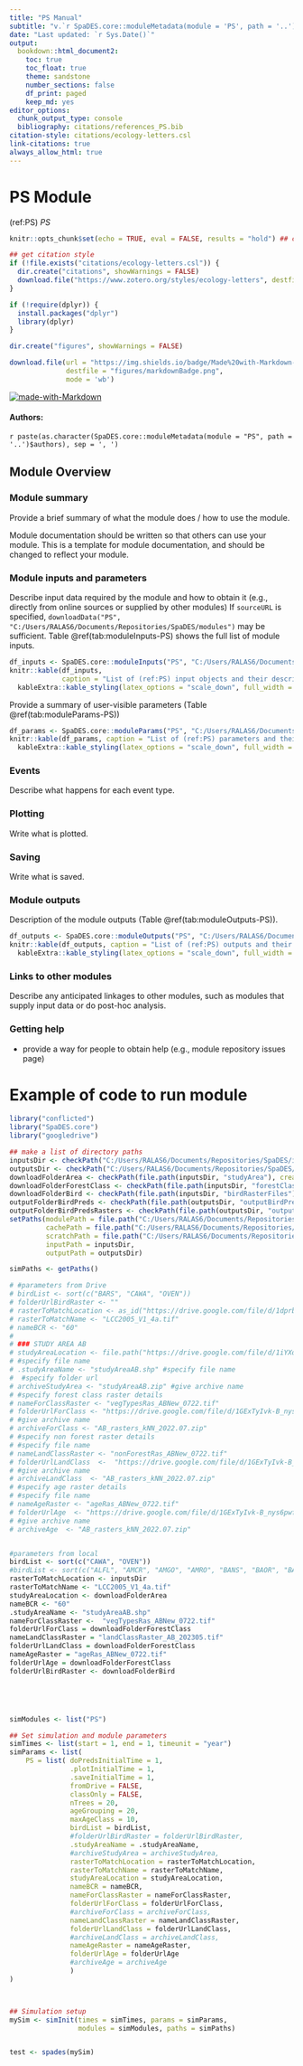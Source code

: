 ```yaml
---
title: "PS Manual"
subtitle: "v.`r SpaDES.core::moduleMetadata(module = 'PS', path = '..')$version`"
date: "Last updated: `r Sys.Date()`"
output:
  bookdown::html_document2:
    toc: true
    toc_float: true
    theme: sandstone
    number_sections: false
    df_print: paged
    keep_md: yes
editor_options:
  chunk_output_type: console
  bibliography: citations/references_PS.bib
citation-style: citations/ecology-letters.csl
link-citations: true
always_allow_html: true
---
```


# PS Module

<!-- the following are text references used in captions for LaTeX compatibility -->
(ref:PS) *PS*

```r
knitr::opts_chunk$set(echo = TRUE, eval = FALSE, results = "hold") ## change to eval = TRUE if all chunks are to be evaluated

## get citation style
if (!file.exists("citations/ecology-letters.csl")) {
  dir.create("citations", showWarnings = FALSE)
  download.file("https://www.zotero.org/styles/ecology-letters", destfile = "citations/ecology-letters.csl")
}

if (!require(dplyr)) {
  install.packages("dplyr")
  library(dplyr)
}

dir.create("figures", showWarnings = FALSE)

download.file(url = "https://img.shields.io/badge/Made%20with-Markdown-1f425f.png",
              destfile = "figures/markdownBadge.png",
              mode = 'wb')
```

[![made-with-Markdown](figures/markdownBadge.png)](https://commonmark.org)

<!-- if knitting to pdf remember to add the pandoc_args: ["--extract-media", "."] option to yml in order to get the badge images -->

#### Authors:

`r paste(as.character(SpaDES.core::moduleMetadata(module = "PS", path = '..')$authors), sep = ', ')`
<!-- ideally separate authors with new lines, '\n' not working -->

## Module Overview

### Module summary

Provide a brief summary of what the module does / how to use the module.

Module documentation should be written so that others can use your module.
This is a template for module documentation, and should be changed to reflect your module.

### Module inputs and parameters

Describe input data required by the module and how to obtain it (e.g., directly from online sources or supplied by other modules)
If `sourceURL` is specified, `downloadData("PS", "C:/Users/RALAS6/Documents/Repositories/SpaDES/modules")` may be sufficient.
Table \@ref(tab:moduleInputs-PS) shows the full list of module inputs.

```r
df_inputs <- SpaDES.core::moduleInputs("PS", "C:/Users/RALAS6/Documents/Repositories/SpaDES/modules")
knitr::kable(df_inputs,
             caption = "List of (ref:PS) input objects and their description.") %>%
  kableExtra::kable_styling(latex_options = "scale_down", full_width = TRUE)
```

Provide a summary of user-visible parameters (Table \@ref(tab:moduleParams-PS))


```r
df_params <- SpaDES.core::moduleParams("PS", "C:/Users/RALAS6/Documents/Repositories/SpaDES/modules")
knitr::kable(df_params, caption = "List of (ref:PS) parameters and their description.") %>%
  kableExtra::kable_styling(latex_options = "scale_down", full_width = TRUE)
```

### Events

Describe what happens for each event type.

### Plotting

Write what is plotted.

### Saving

Write what is saved.

### Module outputs

Description of the module outputs (Table \@ref(tab:moduleOutputs-PS)).

```r
df_outputs <- SpaDES.core::moduleOutputs("PS", "C:/Users/RALAS6/Documents/Repositories/SpaDES/modules")
knitr::kable(df_outputs, caption = "List of (ref:PS) outputs and their description.") %>%
  kableExtra::kable_styling(latex_options = "scale_down", full_width = TRUE)
```

### Links to other modules

Describe any anticipated linkages to other modules, such as modules that supply input data or do post-hoc analysis.

### Getting help

-   provide a way for people to obtain help (e.g., module repository issues page)

# Example of code to run module

```r

library("conflicted")
library("SpaDES.core")
library("googledrive")

## make a list of directory paths
inputsDir <- checkPath("C:/Users/RALAS6/Documents/Repositories/SpaDES/inputs", create = TRUE)
outputsDir <- checkPath("C:/Users/RALAS6/Documents/Repositories/SpaDES/outputs", create = TRUE)
downloadFolderArea <- checkPath(file.path(inputsDir, "studyArea"), create = TRUE)
downloadFolderForestClass <- checkPath(file.path(inputsDir, "forestClassRasters"), create = TRUE)
downloadFolderBird <- checkPath(file.path(inputsDir, "birdRasterFiles"), create = TRUE)
outputFolderBirdPreds <- checkPath(file.path(outputsDir, "outputBirdPreds"), create = TRUE)
outputFolderBirdPredsRasters <- checkPath(file.path(outputsDir, "outputBirdPredsRasters"), create = TRUE)
setPaths(modulePath = file.path("C:/Users/RALAS6/Documents/Repositories/SpaDES/modules"),
         cachePath = file.path("C:/Users/RALAS6/Documents/Repositories/SpaDES/cache"),
         scratchPath = file.path("C:/Users/RALAS6/Documents/Repositories/SpaDES/scratch"),
         inputPath = inputsDir,
         outputPath = outputsDir)

simPaths <- getPaths()

# #parameters from Drive
# birdList <- sort(c("BARS", "CAWA", "OVEN"))
# folderUrlBirdRaster <- "" 
# rasterToMatchLocation <- as_id("https://drive.google.com/file/d/1dprb9sQZAUP6ty4BOQMbFf4gSiHKnvqp/view?usp=share_link")
# rasterToMatchName <- "LCC2005_V1_4a.tif"
# nameBCR <- "60"
# 
# ### STUDY AREA AB
# studyAreaLocation <- file.path("https://drive.google.com/file/d/1iYXdXFcZex304o5voX6igFm5EC0ck1Bp/view?usp=sharing")
# #specify file name
# .studyAreaName <- "studyAreaAB.shp" #specify file name
#  #specify folder url
# archiveStudyArea <- "studyAreaAB.zip" #give archive name
# #specify forest class raster details
# nameForClassRaster <- "vegTypesRas_ABNew_0722.tif"
# folderUrlForClass <- "https://drive.google.com/file/d/1GExTyIvk-B_nys6pwfcDhnHuaN-PvQu1/view?usp=sharing"
# #give archive name
# archiveForClass <- "AB_rasters_kNN_2022.07.zip"
# #specify non forest raster details
# #specify file name
# nameLandClassRaster <- "nonForestRas_ABNew_0722.tif"
# folderUrlLandClass  <-  "https://drive.google.com/file/d/1GExTyIvk-B_nys6pwfcDhnHuaN-PvQu1/view?usp=sharing"
# #give archive name
# archiveLandClass  <- "AB_rasters_kNN_2022.07.zip"
# #specify age raster details
# #specify file name
# nameAgeRaster <- "ageRas_ABNew_0722.tif"
# folderUrlAge  <- "https://drive.google.com/file/d/1GExTyIvk-B_nys6pwfcDhnHuaN-PvQu1/view?usp=sharing"
# #give archive name
# archiveAge  <- "AB_rasters_kNN_2022.07.zip"


#parameters from local
birdList <- sort(c("CAWA", "OVEN"))
#birdList <- sort(c("ALFL", "AMCR", "AMGO", "AMRO", "BANS", "BAOR", "BARS", "BAWW", "BBMA", "BBWA", "BBWO", "BCCH", "BHCO", "BHVI", "BLBW", "BLJA", "BLPW", "BOBO", "BOCH", "BOWA", "BRBL", "BRCR", "BTNW", "CAWA", "CCSP", "CEDW", "CHSP", "CLSW", "CMWA", "COGR", "CONW", "CORA", "COYE", "CSWA", "DEJU", "EAKI", "EUST", "FOSP", "GCKI", "GRAJ", "GRCA", "HAFL", "HAWO", "HETH", "HOLA", "HOSP", "HOWR", "KILL", "LCSP", "LEFL", "MOWA", "OVEN", "PAWA", "PHVI", "RBNU", "RCKI", "REVI", "SWTH", "TEWA", "WETA", "WIWR", "YRWA"))
rasterToMatchLocation <- inputsDir
rasterToMatchName <- "LCC2005_V1_4a.tif"
studyAreaLocation <- downloadFolderArea
nameBCR <- "60"
.studyAreaName <- "studyAreaAB.shp"
nameForClassRaster <-  "vegTypesRas_ABNew_0722.tif"
folderUrlForClass = downloadFolderForestClass
nameLandClassRaster = "landClassRaster_AB_202305.tif"
folderUrlLandClass = downloadFolderForestClass
nameAgeRaster = "ageRas_ABNew_0722.tif"
folderUrlAge = downloadFolderForestClass
folderUrlBirdRaster <- downloadFolderBird





simModules <- list("PS")

## Set simulation and module parameters
simTimes <- list(start = 1, end = 1, timeunit = "year")
simParams <- list(
    PS = list( doPredsInitialTime = 1,
               .plotInitialTime = 1,
               .saveInitialTime = 1,
               fromDrive = FALSE,
               classOnly = FALSE,
               nTrees = 20,
               ageGrouping = 20,
               maxAgeClass = 10,
               birdList = birdList,
               #folderUrlBirdRaster = folderUrlBirdRaster,
               .studyAreaName = .studyAreaName,
               #archiveStudyArea = archiveStudyArea,
               rasterToMatchLocation = rasterToMatchLocation,
               rasterToMatchName = rasterToMatchName,
               studyAreaLocation = studyAreaLocation,
               nameBCR = nameBCR,
               nameForClassRaster = nameForClassRaster,
               folderUrlForClass = folderUrlForClass,
               #archiveForClass = archiveForClass,
               nameLandClassRaster = nameLandClassRaster,
               folderUrlLandClass = folderUrlLandClass,
               #archiveLandClass = archiveLandClass,
               nameAgeRaster = nameAgeRaster,
               folderUrlAge = folderUrlAge
               #archiveAge = archiveAge
               )
)



## Simulation setup
mySim <- simInit(times = simTimes, params = simParams, 
                 modules = simModules, paths = simPaths)


test <- spades(mySim)

```
